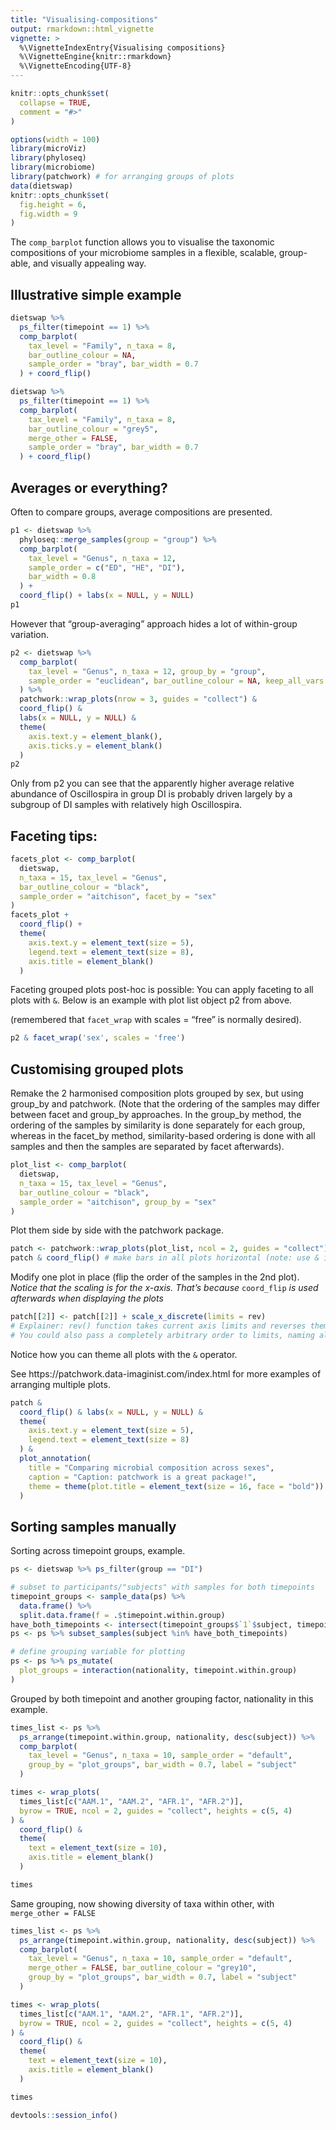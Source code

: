 ```yaml
---
title: "Visualising-compositions"
output: rmarkdown::html_vignette
vignette: >
  %\VignetteIndexEntry{Visualising compositions}
  %\VignetteEngine{knitr::rmarkdown}
  %\VignetteEncoding{UTF-8}
---
```


```r
knitr::opts_chunk$set(
  collapse = TRUE,
  comment = "#>"
)
```

```r
options(width = 100)
library(microViz)
library(phyloseq)
library(microbiome)
library(patchwork) # for arranging groups of plots
data(dietswap)
knitr::opts_chunk$set(
  fig.height = 6,
  fig.width = 9
)
```

The `comp_barplot` function allows you to visualise the taxonomic compositions of your microbiome samples in a flexible, scalable, group-able, and visually appealing way.

## Illustrative simple example
```r
dietswap %>%
  ps_filter(timepoint == 1) %>%
  comp_barplot(
    tax_level = "Family", n_taxa = 8,
    bar_outline_colour = NA,
    sample_order = "bray", bar_width = 0.7
  ) + coord_flip()
```
```r
dietswap %>%
  ps_filter(timepoint == 1) %>%
  comp_barplot(
    tax_level = "Family", n_taxa = 8,
    bar_outline_colour = "grey5",
    merge_other = FALSE,
    sample_order = "bray", bar_width = 0.7
  ) + coord_flip()
```

## Averages or everything?

Often to compare groups, average compositions are presented.
```r
p1 <- dietswap %>%
  phyloseq::merge_samples(group = "group") %>%
  comp_barplot(
    tax_level = "Genus", n_taxa = 12,
    sample_order = c("ED", "HE", "DI"),
    bar_width = 0.8
  ) +
  coord_flip() + labs(x = NULL, y = NULL)
p1
```

However that "group-averaging" approach hides a lot of within-group variation.
```r
p2 <- dietswap %>%
  comp_barplot(
    tax_level = "Genus", n_taxa = 12, group_by = "group",
    sample_order = "euclidean", bar_outline_colour = NA, keep_all_vars = TRUE
  ) %>%
  patchwork::wrap_plots(nrow = 3, guides = "collect") &
  coord_flip() &
  labs(x = NULL, y = NULL) &
  theme(
    axis.text.y = element_blank(),
    axis.ticks.y = element_blank()
  )
p2 
```


Only from p2 you can see that the apparently higher average relative abundance of Oscillospira in group DI is probably driven largely by a subgroup of DI samples with relatively high Oscillospira.

## Faceting tips: 

```r
facets_plot <- comp_barplot(
  dietswap,
  n_taxa = 15, tax_level = "Genus",
  bar_outline_colour = "black",
  sample_order = "aitchison", facet_by = "sex"
)
facets_plot + 
  coord_flip() +
  theme(
    axis.text.y = element_text(size = 5),
    legend.text = element_text(size = 8), 
    axis.title = element_blank()
  ) 
```

Faceting grouped plots post-hoc is possible: You can apply faceting to all plots with `&`. Below is an example with plot list object p2 from above.

(remembered that `facet_wrap` with scales = "free" is normally desired).

```r
p2 & facet_wrap('sex', scales = 'free')
```

## Customising grouped plots

Remake the 2 harmonised composition plots grouped by sex, but using group_by and patchwork. (Note that the ordering of the samples may differ between facet and group_by approaches. In the group_by method, the ordering of the samples by similarity is done separately for each group, whereas in the facet_by method, similarity-based ordering is done with all samples and then the samples are separated by facet afterwards).

```r
plot_list <- comp_barplot(
  dietswap,
  n_taxa = 15, tax_level = "Genus",
  bar_outline_colour = "black",
  sample_order = "aitchison", group_by = "sex"
)
```

Plot them side by side with the patchwork package.
```r
patch <- patchwork::wrap_plots(plot_list, ncol = 2, guides = "collect")
patch & coord_flip() # make bars in all plots horizontal (note: use & instead of +)
```

Modify one plot in place (flip the order of the samples in the 2nd plot).
*Notice that the scaling is for the x-axis. That's because* `coord_flip` *is used afterwards when displaying the plots*

```r
patch[[2]] <- patch[[2]] + scale_x_discrete(limits = rev)
# Explainer: rev() function takes current axis limits and reverses them.
# You could also pass a completely arbitrary order to limits, naming all samples.
```

Notice how you can theme all plots with the `&` operator. 

See https://patchwork.data-imaginist.com/index.html for more examples of arranging multiple plots.

```r
patch &
  coord_flip() & labs(x = NULL, y = NULL) &
  theme(
    axis.text.y = element_text(size = 5),
    legend.text = element_text(size = 8)
  ) &
  plot_annotation(
    title = "Comparing microbial composition across sexes",
    caption = "Caption: patchwork is a great package!",
    theme = theme(plot.title = element_text(size = 16, face = "bold"))
  )
```

## Sorting samples manually

Sorting across timepoint groups, example.

```r
ps <- dietswap %>% ps_filter(group == "DI")

# subset to participants/"subjects" with samples for both timepoints
timepoint_groups <- sample_data(ps) %>%
  data.frame() %>%
  split.data.frame(f = .$timepoint.within.group)
have_both_timepoints <- intersect(timepoint_groups$`1`$subject, timepoint_groups$`2`$subject)
ps <- ps %>% subset_samples(subject %in% have_both_timepoints)

# define grouping variable for plotting
ps <- ps %>% ps_mutate(
  plot_groups = interaction(nationality, timepoint.within.group)
)
```

Grouped by both timepoint and another grouping factor, nationality in this example.

```r
times_list <- ps %>%
  ps_arrange(timepoint.within.group, nationality, desc(subject)) %>%
  comp_barplot(
    tax_level = "Genus", n_taxa = 10, sample_order = "default",
    group_by = "plot_groups", bar_width = 0.7, label = "subject"
  )

times <- wrap_plots(
  times_list[c("AAM.1", "AAM.2", "AFR.1", "AFR.2")],
  byrow = TRUE, ncol = 2, guides = "collect", heights = c(5, 4)
) &
  coord_flip() &
  theme(
    text = element_text(size = 10),
    axis.title = element_blank()
  )

times
```

Same grouping, now showing diversity of taxa within other, with `merge_other = FALSE`

```r
times_list <- ps %>%
  ps_arrange(timepoint.within.group, nationality, desc(subject)) %>%
  comp_barplot(
    tax_level = "Genus", n_taxa = 10, sample_order = "default",
    merge_other = FALSE, bar_outline_colour = "grey10",
    group_by = "plot_groups", bar_width = 0.7, label = "subject"
  )

times <- wrap_plots(
  times_list[c("AAM.1", "AAM.2", "AFR.1", "AFR.2")],
  byrow = TRUE, ncol = 2, guides = "collect", heights = c(5, 4)
) &
  coord_flip() &
  theme(
    text = element_text(size = 10),
    axis.title = element_blank()
  )

times
```

```r
devtools::session_info()
```
 
 

